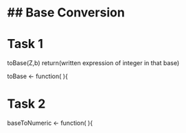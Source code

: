 ## Base Conversion
========================================================

# Task 1

toBase(Z,b)
return(written expression of integer in that base)

toBase <- function( ){


# Task 2

baseToNumeric <- function( ){



